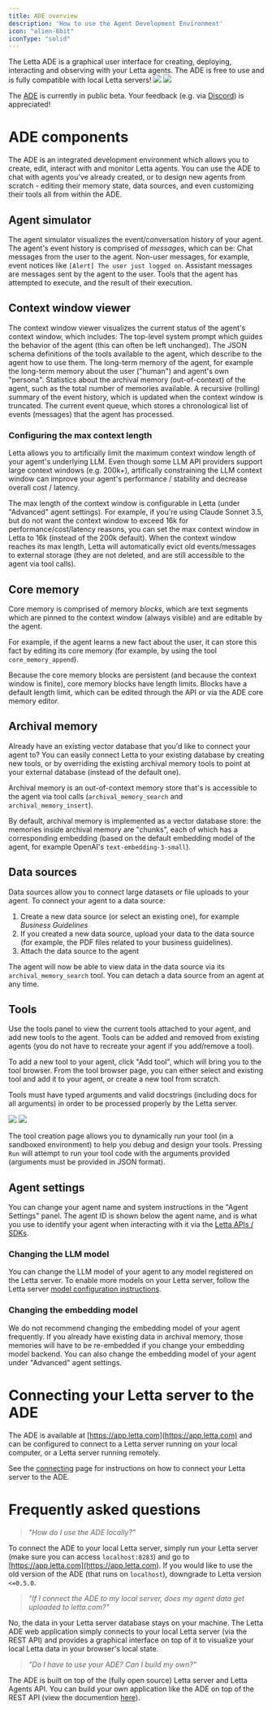 ```yaml
---
title: ADE overview 
description: 'How to use the Agent Development Environment'
icon: "alien-8bit"
iconType: "solid"
---
```


<Card horizontal="true" title="Agent Development Environment (ADE)" icon="alien-8bit" iconType="solid" href="https://app.letta.com">
The Letta ADE is a graphical user interface for creating, deploying, interacting and observing with your Letta agents. The ADE is free to use and is fully compatible with local Letta servers!
</Card>

<img className="block w-300 dark:hidden" src="https://raw.githubusercontent.com/letta-ai/letta/refs/heads/main/assets/example_ade_screenshot_light.png" />
<img className="hidden w-300 dark:block" src="https://raw.githubusercontent.com/letta-ai/letta/refs/heads/main/assets/example_ade_screenshot.png" />

<Note>The [ADE](https://app.letta.com) is currently in public beta. Your feedback (e.g. via [Discord](https://discord.gg/letta)) is appreciated!</Note>

# ADE components
The ADE is an integrated development environment which allows you to create, edit, interact with and monitor Letta agents.
You can use the ADE to chat with agents you've already created, or to design new agents from scratch - editing their memory state, data sources, and even customizing their tools all from within the ADE.

## Agent simulator
The agent simulator visualizes the event/conversation history of your agent.
The agent's event history is comprised of *messages*, which can be:
<CardGroup cols={1}>
  <Card title="User messages" icon="user">
    Chat messages from the user to the agent.
  </Card>
  <Card title="System messages" icon="window">
    Non-user messages, for example, event notices like `[Alert] The user just logged on`.
  </Card>
  <Card title="Agent messages" icon="alien-8bit">
    Assistant messages are messages sent by the agent to the user.
  </Card>
  <Card title="Function (tool) messages" icon="rectangle-terminal">
    Tools that the agent has attempted to execute, and the result of their execution.
  </Card>
</CardGroup>

## Context window viewer
The context window viewer visualizes the current status of the agent's context window, which includes:
<CardGroup cols={1}>
  <Card title="System instructions">
    The top-level system prompt which guides the behavior of the agent (this can often be left unchanged).
  </Card>
  <Card title="Function (tool) definitions">
    The JSON schema definitions of the tools available to the agent, which describe to the agent how to use them.
  </Card>
  <Card title="Core (in-context) memory blocks">
    The long-term memory of the agent, for example the long-term memory about the user ("human") and agent's own "persona".
  </Card>
   <Card title="External (out-of-context) memory statistics">
    Statistics about the archival memory (out-of-context) of the agent, such as the total number of memories available.
  </Card> 
  <Card title="Recursive summary">
    A recursive (rolling) summary of the event history, which is updated when the context window is truncated.
  </Card> 
  <Card title="Event (message) queue">
    The current event queue, which stores a chronological list of events (messages) that the agent has processed.
  </Card> 
</CardGroup>

### Configuring the max context length
<Tip>Letta allows you to artificially limit the maximum context window length of your agent's underlying LLM. Even though some LLM API providers support large context windows (e.g. 200k+), artifically constraining the LLM context window can improve your agent's performance / stability and decrease overall cost / latency.</Tip>

The max length of the context window is configurable in Letta (under "Advanced" agent settings).
For example, if you're using Claude Sonnet 3.5, but do not want the context window to exceed 16k for performance/cost/latency reasons, you can set the max context window in Letta to 16k (instead of the 200k default). When the context window reaches its max length, Letta will automatically evict old events/messages to external storage (they are not deleted, and are still accessible to the agent via tool calls).

## Core memory
Core memory is comprised of memory *blocks*, which are text segments which are pinned to the context window (always visible) and are editable by the agent.

For example, if the agent learns a new fact about the user, it can store this fact by editing its core memory (for example, by using the tool `core_memory_append`).

Because the core memory blocks are persistent (and because the context window is finite), core memory blocks have length limits. Blocks have a default length limit, which can be edited through the API or via the ADE core memory editor.

## Archival memory
<Tip>Already have an existing vector database that you'd like to connect your agent to? You can easily connect Letta to your existing database by creating new tools, or by overriding the existing archival memory tools to point at your external database (instead of the default one).</Tip>

Archival memory is an out-of-context memory store that's is accessible to the agent via tool calls (`archival_memory_search` and `archival_memory_insert`).

By default, archival memory is implemented as a vector database store: the memories inside archival memory are "chunks", each of which has a corresponding embedding (based on the default embedding model of the agent, for example OpenAI's `text-embedding-3-small`).

## Data sources
Data sources allow you to connect large datasets or file uploads to your agent. To connect your agent to a data source:
1. Create a new data source (or select an existing one), for example *Business Guidelines*
2. If you created a new data source, upload your data to the data source (for example, the PDF files related to your business guidelines).
3. Attach the data source to the agent

The agent will now be able to view data in the data source via its `archival_memory_search` tool. You can detach a data source from an agent at any time.

## Tools
Use the tools panel to view the current tools attached to your agent, and add new tools to the agent.
Tools can be added and removed from existing agents (you do not have to recreate your agent if you add/remove a tool).

To add a new tool to your agent, click "Add tool", which will bring you to the tool browser.
From the tool browser page, you can either select and existing tool and add it to your agent, or create a new tool from scratch.

<Note>Tools must have typed arguments and valid docstrings (including docs for all arguments) in order to be processed properly by the Letta server.</Note>

<img className="block w-300 dark:hidden" src="/images/ade_screenshot_tool_debugger_light.png" />
<img className="hidden w-300 dark:block" src="/images/ade_screenshot_tool_debugger.png" />

The tool creation page allows you to dynamically run your tool (in a sandboxed environment) to help you debug and design your tools.
Pressing `Run` will attempt to run your tool code with the arguments provided (arguments must be provided in JSON format).

## Agent settings

You can change your agent name and system instructions in the "Agent Settings" panel.
The agent ID is shown below the agent name, and is what you use to identify your agent when interacting with it via the [Letta APIs / SDKs](https://docs.letta.com/api-reference).

### Changing the LLM model
You can change the LLM model of your agent to any model registered on the Letta server.
To enable more models on your Letta server, follow the Letta server [model configuration instructions](/models).

### Changing the embedding model
<Warning>We do not recommend changing the embedding model of your agent frequently. If you already have existing data in archival memory, those memories will have to be re-embedded if you change your embedding model backend.</Warning>
You can also change the embedding model of your agent under "Advanced" agent settings.


# Connecting your Letta server to the ADE

The ADE is available at [https://app.letta.com](https://app.letta.com) and can be configured to connect to a Letta server running on your local computer, or a Letta server running remotely.

See the [connecting](/agent-development-environment/connect) page for instructions on how to connect your Letta server to the ADE.

# Frequently asked questions

> _"How do I use the ADE locally?"_

To connect the ADE to your local Letta server, simply run your Letta server (make sure you can access `localhost:8283`) and go to [https://app.letta.com](https://app.letta.com). If you would like to use the old version of the ADE (that runs on `localhost`), downgrade to Letta version `<=0.5.0`.

> _"If I connect the ADE to my local server, does my agent data get uploaded to letta.com?"_

No, the data in your Letta server database stays on your machine. The Letta ADE web application simply connects to your local Letta server (via the REST API) and provides a graphical interface on top of it to visualize your local Letta data in your browser's local state.

> _"Do I have to use your ADE? Can I build my own?"_

The ADE is built on top of the (fully open source) Letta server and Letta Agents API. You can build your own application like the ADE on top of the REST API (view the documention [here](https://docs.letta.com/api-reference)).

